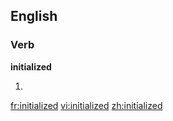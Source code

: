 ==English==

===Verb===
'''initialized'''

# {{present participle of|[[initialize]]}}

[[fr:initialized]]
[[vi:initialized]]
[[zh:initialized]]